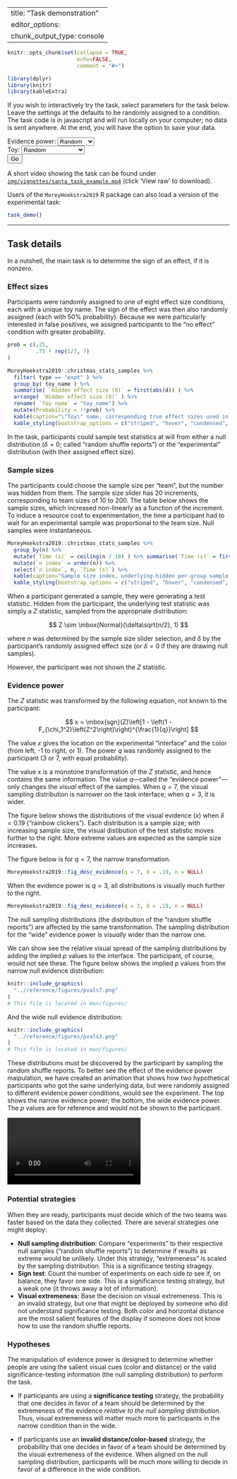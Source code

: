 
---
title: "Task demonstration"
editor_options: 
  chunk_output_type: console
---

```r
knitr::opts_chunk$set(collapse = TRUE, 
                      echo=FALSE,
                      comment = "#>")

library(dplyr)
library(knitr)
library(kableExtra)
```

If you wish to interactively try the task, select parameters for the task below. Leave the settings at the defaults to be randomly assigned to a condition. The task code is in javascript and will run locally on your computer; no data is sent anywhere. At the end, you will have the option to save your data.

<form target = "_blank" action="../extras/task.html" method="get">
	Evidence power:
	<select name="q">
  		<option value="">Random</option>
  		<option value="3">3 (wide)</option>
  		<option value="7">7 (narrow)</option>
	</select>
	<br/>
	Toy:
	<select name="toy_name">
  		<option value="">Random</option>
  		<option value="whizbang balls">whizbang balls</option>
  		<option value="constructo bricks">constructo bricks</option>
  		<option value="rainbow clickers">rainbow clickers</option>
  		<option value="doodle noodles">doodle noodles</option>
   		<option value="singing bling rings">singing bling rings</option>
   	  	<option value="brahma buddies">brahma buddies</option>
   	  	<option value="magic colorclay">magic colorclay</option>
   	  	<option value="moon-candy makers">moon-candy makers</option>
	</select>
  <br/>
  <input type="submit" value="Go">
</form>

A short video showing the task can be found under [`img/vignettes/santa_task_example.mp4`](https://github.com/richarddmorey/Morey_Hoekstra_StatCognition/blob/master/vignettes/img/santa_task_example.mp4)  (click 'View raw' to download).

Users of the `MoreyHoekstra2019` R package can also load a version of the experimental task:

``` r
task_demo()
```


-------

## Task details

In a nutshell, the main task is to determine the sign of an effect, if it is nonzero. 


### Effect sizes

Participants were randomly assigned to one of eight effect size conditions, each with a unique toy name. The sign of the effect was then also randomly assigned (each with 50% probability). Because we were particularly interested in false positives, we assigned participants to the "no effect" condition with greater probability.


```r
prob = c(.25, 
         .75 * rep(1/7, 7)
)

MoreyHoekstra2019::christmas_stats_samples %>% 
  filter( type == "expt" ) %>%
  group_by( toy_name ) %>%
  summarise( `Hidden effect size (δ)` = first(abs(d)) ) %>%
  arrange( `Hidden effect size (δ)` ) %>%
  rename( `Toy name` = "toy_name") %>%
  mutate(Probability = !!prob) %>%
  kable(caption="\"Toy\" name, corresponding true effect sizes used in the study (in standard deviation units) and the probability that a participant would be randomly assigned to that effect size.", digits = 2) %>%
  kable_styling(bootstrap_options = c("striped", "hover", "condensed", "responsive"), full_width = FALSE, position = "float_right", font_size = 16)

```

In the task, participants could sample test statistics at will from either a null distribution ($\delta=0$; called "random shuffle reports") or the "experimental" distribution (with their assigned effect size). 

### Sample sizes

The participants could choose the sample size per "team", but the number was hidden from them. The sample size slider has 20 increments, corresponding to team sizes of 10 to 200. The table below shows the sample sizes, which increased non-linearly as a function of the increment. To induce a resource cost to experimentation, the time a participant had to wait for an experimental sample was proportional to the team size. Null samples were instantaneous.

```r
MoreyHoekstra2019::christmas_stats_samples %>% 
  group_by(n) %>%
  mutate(`Time (s)` = ceiling(n / 10) ) %>% summarise(`Time (s)` = first(`Time (s)`)) %>% 
  mutate(`n index` = order(n)) %>%
  select(`n index`, n, `Time (s)`) %>%
  kable(caption="Sample size index, underlying hidden per-group sample size, and corresponding time delay in seconds taken to return the experimental result, if the result requested was an experimental sample. Random shuffle reports were returned instantaneously.", digits = 2) %>%
  kable_styling(bootstrap_options = c("striped", "hover", "condensed", "responsive"), full_width = FALSE, position = "float_right", font_size = 16)

```
When a participant generated a sample, they were generating a test statistic. Hidden from the participant, the underlying test statistic was simply a $Z$ statistic, sampled from the appropriate distribution:

$$ Z \sim \mbox{Normal}(\delta\sqrt{n/2}, 1) $$

where $n$ was determined by the sample size slider selection, and $\delta$ by the participant's randomly assigned effect size (or $\delta=0$ if they are drawing null samples).

However, the participant was not shown the $Z$ statistic.

### Evidence power

The $Z$ statistic was transformed by the following equation, not known to the participant:

$$ x = \mbox{sgn}(Z)\left[1 - \left(1 - F_{\chi_1^2}\left(Z^2\right)\right)^{\frac{1}{q}}\right] $$

The value $x$ gives the location on the experimental "interface" and the color (from left, -1 to right, or 1). The power $q$ was randomly assigned to the participant (3 or 7, with equal probability).

The value $x$ is a monotone transformation of the $Z$ statistic, and hence contains the same information. The value $q$&mdash;called the "evidence power"&mdash;only changes the *visual* effect of the samples. When $q=7$, the visual sampling distribution is narrower on the task interface; when $q=3$, it is wider.

The figure below shows the distributions of the visual evidence ($x$) when $\delta=0.19$ ("rainbow clickers"). Each distribution is a sample size; with increasing sample size, the visual distibution of the test statistic moves further to the right. More extreme values are expected as the sample size increases.

The figure below is for $q=7$, the narrow transformation.

```r
MoreyHoekstra2019::fig_desc_evidence(q = 7, d = .19, n = NULL)
```

When the evidence power is $q=3$, all distributions is visually much further to the right.

```r
MoreyHoekstra2019::fig_desc_evidence(q = 3, d = .19, n = NULL)
```

The null sampling distributions (the distribution of the "random shuffle reports") are affected by the same transformation. The sampling distribution for the "wide" evidence power is *visually* wider than the narrow one.

We can show see the relative visual spread of the sampling distributions by adding the implied $p$ values to the interface. The participant, of course, would not see these. The figure below shows the implied $p$ values from the narrow null evidence distribution:


```r
knitr::include_graphics(
  "../reference/figures/pvals7.png"
)
# This file is located in man/figures/
```

And the wide null evidence distribution:

```r
knitr::include_graphics(
  "../reference/figures/pvals3.png"
)
# This file is located in man/figures/
```

These distributions must be discovered by the participant by sampling the random shuffle reports. To better see the effect of the evidence power maipulation, we have created an animation that shows how two hypothetical participants who got the same underlying data, but were randomly assigned to different evidence power conditions, would see the experiment. The top shows the narrow evidence power; the bottom, the wide evidence power. The $p$ values are for reference and would not be shown to the participant. 

<video style="width: 60%" controls>
  <!-- This file is located in man/figures/ -->
  <source src="../reference/figures/double_ani.mp4" type="video/mp4">
</video>

### Potential strategies

When they are ready, participants must decide which of the two teams was faster based on the data they collected. There are several strategies one might deploy:

* **Null sampling distribution**: Compare "experiments" to their respective null samples ("random shuffle reports") to determine if results as extreme would be unlikely. Under this strategy, "extremeness" is scaled by the sampling distribution. This is a significance testing stragegy.
* **Sign test**: Count the number of experiments on each side to see if, on balance, they favor one side. This is a significance testing strategy, but a weak one (it throws away a lot of information).
* **Visual extremeness**: Base the decision on visual extremeness. This is an invalid strategy, but one that might be deployed by someone who did not understand significance testing. Both color and horizontal distance are the most salient features of the display if someone does not know how to use the random shuffle reports.

### Hypotheses

The manipulation of evidence power is designed to determine whether people are using the salient visual cues (color and distance) or the valid significance-testing information (the null sampling distribution) to perform the task. 

* If participants are using a **significance testing** strategy, the probability that one decides in favor of a team should be determined by the extremeness of the evidence *relative to the null sampling distribution*. Thus, visual extremeness will matter much more to participants in the narrow condition than in the wide.

* If participants use an **invalid distance/color-based** strategy, the probability that one decides in favor of a team should be determined by the visual extremeness of the evidence. When aligned on the null sampling distribution, participants will be much more willing to decide in favor of a difference in the wide condition.





